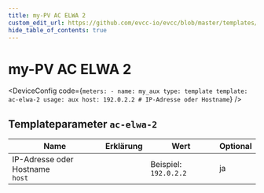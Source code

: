 ```yaml
---
title: my-PV AC ELWA 2
custom_edit_url: https://github.com/evcc-io/evcc/blob/master/templates/definition/meter/ac-elwa-2.yaml
hide_table_of_contents: true
---
```



# my-PV AC ELWA 2

<div className="device-detail-container">
  <div className="device-detail-content">
    <DeviceFeatures features="" />

<DeviceConfig code={`meters:
    - name: my_aux
      type: template
      template: ac-elwa-2
      usage: aux
      host: 192.0.2.2 # IP-Adresse oder Hostname`}  />
  </div>
  <div className="device-detail-icon">
    <evcc-icon
      type="meter"
      name="my-pv-ac-elwa-2"
      size="400px"
      alt="my-PV AC ELWA 2"
      className="device-detail-icon-img"
    ></evcc-icon>
  </div>
</div>

## Templateparameter `ac-elwa-2`

| Name | Erklärung | Wert | Optional |
|-----------|-----------|------|----------|
| IP-Adresse oder Hostname<br/>`host` |  | Beispiel: `192.0.2.2` | ja |

